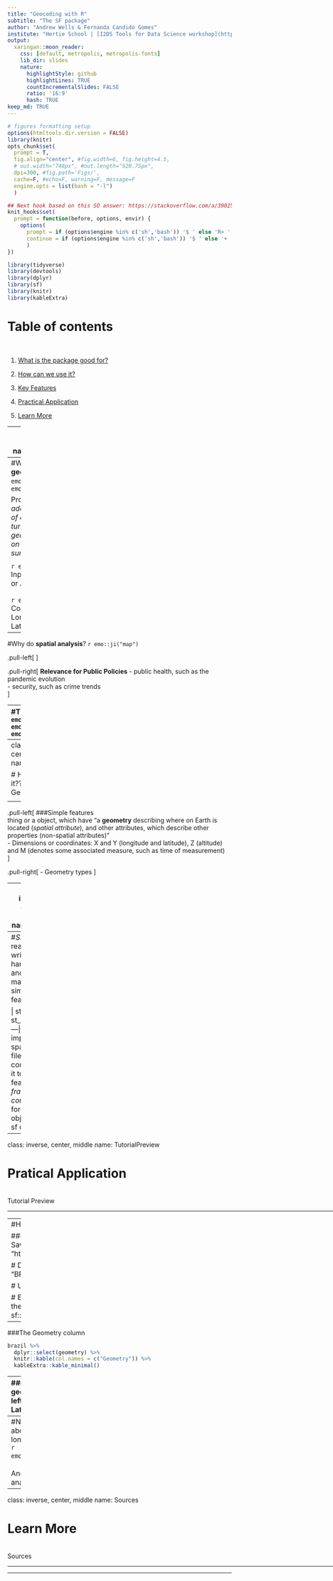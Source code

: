 ```yaml
---
title: "Geocoding with R"
subtitle: "The SF package"
author: "Andrew Wells & Fernanda Candido Gomes"
institute: "Hertie School | [I2DS Tools for Data Science workshop](https://github.com/intro-to-data-science-21-workshop)"
output:
  xaringan::moon_reader:
    css: [default, metropolis, metropolis-fonts]
    lib_dir: slides
    nature:
      highlightStyle: github
      highlightLines: TRUE
      countIncrementalSlides: FALSE
      ratio: '16:9'
      hash: TRUE
keep_md: TRUE
---
```


```r
# figures formatting setup
options(htmltools.dir.version = FALSE)
library(knitr)
opts_chunk$set(
  prompt = T,
  fig.align="center", #fig.width=6, fig.height=4.5, 
  # out.width="748px", #out.length="520.75px",
  dpi=300, #fig.path='Figs/',
  cache=F, #echo=F, warning=F, message=F
  engine.opts = list(bash = "-l")
  )

## Next hook based on this SO answer: https://stackoverflow.com/a/39025054
knit_hooks$set(
  prompt = function(before, options, envir) {
    options(
      prompt = if (options$engine %in% c('sh','bash')) '$ ' else 'R> ',
      continue = if (options$engine %in% c('sh','bash')) '$ ' else '+ '
      )
})

library(tidyverse)
library(devtools)
library(dplyr)
library(sf)
library(knitr)
library(kableExtra)
```

# Table of contents

<br>

1. [What is the package good for?](#Introduction)

2. [How can we use it?](#Logic)

3. [Key Features](#Tools)

4. [Practical Application](#TutorialPreview)

5. [Learn More](#Sources)

---
class: inverse, center, middle
name: Introduction

# What is the package good for?
<br>
Geocoding, spatial analysis and SF

<html><div style='float:left'></div><hr color='#EB811B' size=1px style="width:1000px; margin:auto;"/></html>

---
#What is **geocoding**? `r emo::ji("globe")` `r emo::ji("location")`
<br>

Process of *taking an address or a name of a place and turning it into a geographic position on the earth’s surface.*

<div align="center">
<img src="pptimages/geocode.png" height=340>
</div>

`r emo::ji ("check")` Input Data: Relative or Absolute
<br>
<br>
`r emo::ji("search")` Coordinate System: Longitude and Latitude

---
#Why do **spatial analysis**? `r emo::ji("map")`

.pull-left[
<center>
*The performance of analytic tasks that explicitly incorporate the spatial properties of a dataset.*
</center>
<br>
<div align="center">
<img src="pptimages/article.png" height=400>
</div>
]

.pull-right[
**Relevance for Public Policies**
- public health, such as the pandemic evolution
<br>
- security, such as crime trends
<br>
<div align="center">
<img src="pptimages/Andrew_example.png" height=140>
<img src="pptimages/Andrew_example1.png" height=140>
<img src="pptimages/Andrew_example2.png" height=140>
</div>
<br>
In its best form, allows people to easily understand complex geographical information: *Adding more information conveys and increasingly rich and informative story*
]

---
#The **SF** package `r emo::ji("coder")``r emo::ji("coder")``r emo::ji("coder")`

.pull-left[
- Geographic information science has been performed in a geographic information system (“GIS”), which is an integrated software platform for the management, processing, analysis, and visualization of geographic data

- R packages exist for handling these tasks, allowing R to function as a capable substitute
<br>
<div align="center">
<img src="pptimages/sf_package.jpg" height=300>
</div>
]

.pull-right[
<br>
<div align="center">
<img src="pptimages/packages_growth.png" height= 200>
</div>
- The next-generation alternative to sp for spatial data analysis in R <br>
- Advantages: <br>
  * sf objects can be treated as data frames in most operations
  <br>
  * sf function names are relatively consistent and intuitive
  <br>
  * sf functions can be combined using %>% operator
  * `r emo::ji("thumb")` integrates seamlessly with **tidyverse tools** `r emo::ji("thumb")`
<br>
]

---
class: inverse, center, middle
name: Logic

# How can we use it??
<br>
Geometry basics

<html><div style='float:left'></div><hr color='#EB811B' size=1px style="width:1000px; margin:auto;"/></html>

---
.pull-left[
###Simple features
<br>
thing or a object, which have "a **geometry** describing where on Earth is located (*spatial attribute*), and other attributes, which describe other properties (non-spatial attributes)"
<br>
- Dimensions or coordinates: X and Y (longitude and latitude), Z (altitude) and M 
(denotes some associated measure, such as time of measurement)
<br>
<div align="center">
<img src="pptimages/sf-classes.png" height= 250>
</div>
]


.pull-right[
- Geometry types
<div align="center">
<img src="pptimages/table_geometry.png" height= 300>
</div>
###Shape files
- The way as *geographic information* is normally shared
- zip file with a **.shp**, which stores the geographic coordinates of the geographic features (e.g. country, state, county)
]

---
class: inverse, center, middle
name: Tools

# Key Features
<br>
Tools

<html><div style='float:left'></div><hr color='#EB811B' size=1px style="width:1000px; margin:auto;"/></html>

---
#*SF*: reading, writing, handling, and manipulating simple features in R

| st_read  |  st_as_sf |
|---|---|
| imports a spatial data file and converts <br> it to a simple feature *data frame* | *convert* foreign object to an sf object|
|
<br>
<div align="center">
<img src="pptimages/sf_functions.png" height= 300>
</div>

---
class: inverse, center, middle
name: TutorialPreview

# Pratical Application
<br>
Tutorial Preview

<html><div style='float:left'></div><hr color='#EB811B' size=1px style="width:1000px; margin:auto;"/></html>

---
#How to?

### Downloading and Visualizing geometric data
```r
# Save file as a .zip with link
brazil_file <- "https://biogeo.ucdavis.edu/data/diva/adm/BRA_adm.zip"
 
# Download .zip
download.file(brazil_file, destfile = "BRA.zip")
 
# Unzip the file
unzip("BRA.zip")
 
# Examine the file .zip file (list()) to find the shapefile and then save the shapefile as a dataframe
brazil <- sf::read_sf("BRA_adm1.shp")
```
---

###The Geometry column

```r
brazil %>%
  dplyr::select(geometry) %>%
  knitr::kable(col.names = c("Geometry")) %>%
  kableExtra::kable_minimal()
```
---
###But if I don't have a geometry column?
.pull-left[
- Longitude and Latitude

```r
coordinates_br <- readr::read_csv("br.csv")
```

You will need to check the **CRS** (coordinate reference system) code
```r
sf::st_crs(brazil)
```
In our case: "EPSG",4326
]
.pull-right[
Then, conversion
```r
coord_geo <- coordinates_br %>%
  sf::st_as_sf(coords = c("lng", "lat"), crs = 4326)

coord_geo %>%
  dplyr::select(geometry) %>%
  knitr::kable(col.names = c("Geometry")) %>%
  kableExtra::kable_minimal()
```
]
---
#Next Steps
.pull-left[
What about when I don't have longitude and latitude?
<br>
`r emo::ji("globe")`**geocoding**
<br>
<br>
And what about spatial analysis?
```r
brplot <- ggplot2::ggplot() +
  geom_sf(data = brazil) +
  geom_sf(data = coord_geo %>%
            dplyr::filter(!is.na(capital)), color = "aquamarine") +
   geom_sf_label(data = coord_geo %>%
                dplyr::filter(population_proper >= 1500000 & population_proper <= 7000000),
                aes(label = city),  size = 3, hjust = 0, color = "aquamarine4")
```
]
.pull-right[
```r
brplot
```
]
---
class: inverse, center, middle
name: Sources

# Learn More
<br>
Sources

<html><div style='float:left'></div><hr color='#EB811B' size=1px style="width:1000px; margin:auto;"/></html>

---
